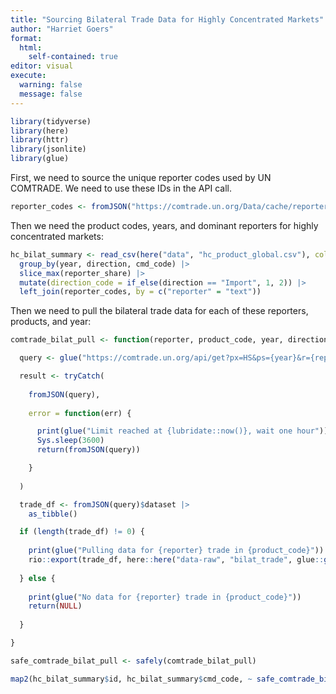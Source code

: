 ```yaml
---
title: "Sourcing Bilateral Trade Data for Highly Concentrated Markets"
author: "Harriet Goers"
format: 
  html:
    self-contained: true
editor: visual
execute: 
  warning: false
  message: false
---
```


```r
library(tidyverse)
library(here)
library(httr)
library(jsonlite)
library(glue)
```

First, we need to source the unique reporter codes used by UN COMTRADE. We need to use these IDs in the API call. 

```r
reporter_codes <- fromJSON("https://comtrade.un.org/Data/cache/reporterAreas.json")$results
```

Then we need the product codes, years, and dominant reporters for highly concentrated markets:

```r
hc_bilat_summary <- read_csv(here("data", "hc_product_global.csv"), col_types = c(cmd_code = "c")) |> 
  group_by(year, direction, cmd_code) |>
  slice_max(reporter_share) |> 
  mutate(direction_code = if_else(direction == "Import", 1, 2)) |> 
  left_join(reporter_codes, by = c("reporter" = "text"))
```

Then we need to pull the bilateral trade data for each of these reporters, products, and year:

```r
comtrade_bilat_pull <- function(reporter, product_code, year, direction) {

  query <- glue("https://comtrade.un.org/api/get?px=HS&ps={year}&r={reporter}&p=all&rg={direction}&cc={product_code}&fmt=json&freq=A&head=H")

  result <- tryCatch(
    
    fromJSON(query),
    
    error = function(err) {

      print(glue("Limit reached at {lubridate::now()}, wait one hour"))
      Sys.sleep(3600)
      return(fromJSON(query))

    }
    
  )

  trade_df <- fromJSON(query)$dataset |>
    as_tibble()

  if (length(trade_df) != 0) {
    
    print(glue("Pulling data for {reporter} trade in {product_code}"))
    rio::export(trade_df, here::here("data-raw", "bilat_trade", glue::glue("{year}_{product_code}_{reporter}_{direction}.csv")))
    
  } else {
    
    print(glue("No data for {reporter} trade in {product_code}"))
    return(NULL)
    
  }

}

safe_comtrade_bilat_pull <- safely(comtrade_bilat_pull)

map2(hc_bilat_summary$id, hc_bilat_summary$cmd_code, ~ safe_comtrade_bilat_pull(.x, .y, "2019", "2"))
```

